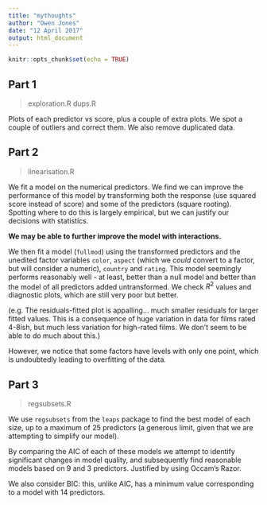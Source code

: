 ```yaml
---
title: "mythoughts"
author: "Owen Jones"
date: "12 April 2017"
output: html_document
---
```


```r
knitr::opts_chunk$set(echo = TRUE)
```

## Part 1

> exploration.R
> dups.R

Plots of each predictor vs score, plus a couple of extra plots. We spot a couple of outliers and correct them. We also remove duplicated data.


## Part 2

> linearisation.R

We fit a model on the numerical predictors. We find we can improve the performance of this model by transforming both the response (use squared score instead of score) and some of the predictors (square rooting). Spotting where to do this is largely empirical, but we can justify our decisions with statistics.

**We may be able to further improve the model with interactions.**

We then fit a model (`fullmod`) using the transformed predictors and the unedited factor variables `color`, `aspect` (which we *could* convert to a factor, but will consider a numeric), `country` and `rating`. This model seemingly performs reasonably well - at least, better than a null model and better than the model of all predictors added untransformed. We check $R^2$ values and diagnostic plots, which are still very poor but better.

(e.g. The residuals-fitted plot is appalling... much smaller residuals for larger fitted values. This is a consequence of huge variation in data for films rated 4-8ish, but much less variation for high-rated films. We don't seem to be able to do much about this.)

However, we notice that some factors have levels with only one point, which is undoubtedly leading to overfitting of the data.


## Part 3

> regsubsets.R

We use `regsubsets` from the `leaps` package to find the best model of each size, up to a maximum of 25 predictors (a generous limit, given that we are attempting to simplify our model).

By comparing the AIC of each of these models we attempt to identify significant changes in model quality, and subsequently find reasonable models based on 9 and 3 predictors. Justified by using Occam's Razor.

We also consider BIC: this, unlike AIC, has a minimum value corresponding to a model with 14 predictors.


